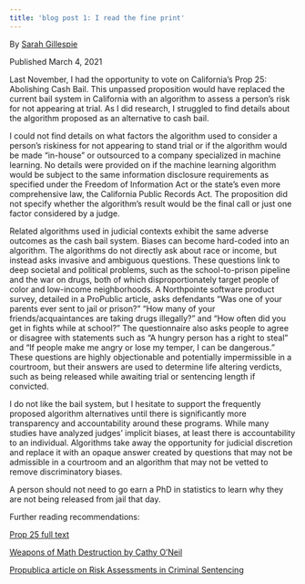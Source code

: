 ```yaml
---
title: 'blog post 1: I read the fine print'
---
```

By [Sarah Gillespie](https://www.linkedin.com/in/sarahg4567/)

Published March 4, 2021


Last November, I had the opportunity to vote on California’s Prop 25: Abolishing Cash Bail. This unpassed proposition would have replaced the current bail system in California with an algorithm to assess a person’s risk for not appearing at trial. As I did research, I struggled to find details about the algorithm proposed as an alternative to cash bail.


I could not find details on what factors the algorithm used to consider a person’s riskiness for not appearing to stand trial or if the algorithm would be made “in-house” or outsourced to a company specialized in machine learning. No details were provided on if the machine learning algorithm would be subject to the same information disclosure requirements as specified under the Freedom of Information Act or the state’s even more comprehensive law, the California Public Records Act. The proposition did not specify whether the algorithm’s result would be the final call or just one factor considered by a judge.


Related algorithms used in judicial contexts exhibit the same adverse outcomes as the cash bail system. Biases can become hard-coded into an algorithm. The algorithms do not directly ask about race or income, but instead asks invasive and ambiguous questions. These questions link to deep societal and political problems, such as the school-to-prison pipeline and the war on drugs, both of which disproportionately target people of color and low-income neighborhoods. A Northpointe software product survey, detailed in a ProPublic article, asks defendants “Was one of your parents ever sent to jail or prison?” “How many of your friends/acquaintances are taking drugs illegally?” and “How often did you get in fights while at school?” The questionnaire also asks people to agree or disagree with statements such as “A hungry person has a right to steal” and “If people make me angry or lose my temper, I can be dangerous.” These questions are highly objectionable and potentially impermissible in a courtroom, but their answers are used to determine life altering verdicts, such as being released while awaiting trial or sentencing length if convicted.


I do not like the bail system, but I hesitate to support the frequently proposed algorithm alternatives until there is significantly more transparency and accountability around these programs. While many studies have analyzed judges’ implicit biases, at least there is accountability to an individual. Algorithms take away the opportunity for judicial discretion and replace it with an opaque answer created by questions that may not be admissible in a courtroom and an algorithm that may not be vetted to remove discriminatory biases. 


A person should not need to go earn a PhD in statistics to learn why they are not being released from jail that day.



Further reading recommendations:

[Prop 25 full text](https://voterguide.sos.ca.gov/propositions/25/)

[Weapons of Math Destruction by Cathy O’Neil](https://weaponsofmathdestructionbook.com/)

[Propublica article on Risk Assessments in Criminal Sentencing](https://www.propublica.org/article/machine-bias-risk-assessments-in-criminal-sentencing)
